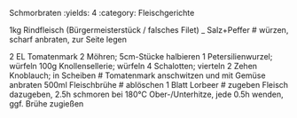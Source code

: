 Schmorbraten
:yields: 4
:category: Fleischgerichte

1kg Rindfleisch (Bürgermeisterstück / falsches Filet)
_ Salz+Peffer
# würzen, scharf anbraten, zur Seite legen

2 EL Tomatenmark
2 Möhren; 5cm-Stücke halbieren
1 Petersilienwurzel; würfeln
100g  Knollensellerie; würfeln
4 Schalotten; vierteln
2 Zehen Knoblauch; in Scheiben
# Tomatenmark anschwitzen und mit Gemüse anbraten
500ml Fleischbrühe
# ablöschen
1 Blatt Lorbeer
# zugeben
  Fleisch dazugeben, 2.5h schmoren bei 180°C Ober-/Unterhitze, jede 0.5h wenden, ggf. Brühe zugießen

